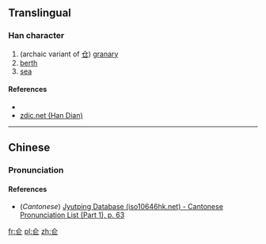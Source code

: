==Translingual==

===Han character===
{{Han char|rn=9|rad=人|as=04|sn=6|four=|canj=OSM|ids=}}

# (archaic variant of [[仓]]) [[granary]]
# [[berth]]
# [[sea]]

====References====
* {{Han ref|kx=0094.230|dkj=00415|dj=0200.140|hdz=10116.050|uh=4EFA|ud=20218}}
* [http://www.zdic.net/zd/zi/ZdicE4ZdicBBZdicBA.htm zdic.net (Han Dian)]

----

==Chinese==
{{zh-forms}}

===Pronunciation===
{{zh-pron
|m=cāng
|c=cong1
|mc=
|oc=
|ma=
|cat=n
}}

====References====
* (''Cantonese'') [http://www.iso10646hk.net/jp/document/download.jsp Jyutping Database (iso10646hk.net) - Cantonese Pronunciation List (Part 1), p. 63]

[[fr:仺]]
[[pl:仺]]
[[zh:仺]]